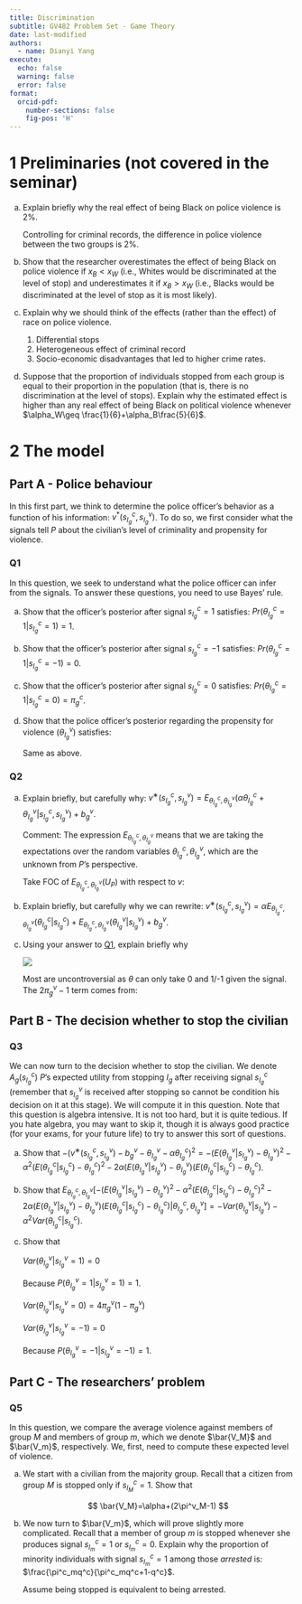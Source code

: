 ```yaml
---
title: Discrimination
subtitle: GV482 Problem Set - Game Theory
date: last-modified
authors:
  - name: Dianyi Yang
execute:
  echo: false
  warning: false
  error: false
format:
  orcid-pdf:
    number-sections: false
    fig-pos: 'H'
---
```


# 1 Preliminaries (not covered in the seminar)

(a) Explain briefly why the real effect of being Black on police violence is 2%.

    \color{blue}

    Controlling for criminal records, the difference in police violence between the two groups is 2%.

    \color{black}

(b) Show that the researcher overestimates the effect of being Black on police violence if $x_B < x_W$ (i.e., Whites would be discriminated at the level of stop) and underestimates it if $x_B > x_W$ (i.e., Blacks would be discriminated at the level of stop as it is most likely).

    \color{blue}

    ```{=tex}
    \begin{align*}
    \widehat{ATE}_{\text{Black}}&=4\%x_B+12\%(1-x_B)-2\%x_W-10\%(1-x_W) \\
    &=0.12-0.08x_B-0.1+0.08x_W \\
    &=0.02+0.08(x_W-x_B) \\
    \text{Bias}&=0.08(x_W-x_B) \\
    \end{align*}
    ```
    \color{black}

(c) Explain why we should think of the effects (rather than the effect) of race on police violence.

    \color{blue}

    1.  Differential stops
    2.  Heterogeneous effect of criminal record
    3.  Socio-economic disadvantages that led to higher crime rates.

    \color{black}

(d) Suppose that the proportion of individuals stopped from each group is equal to their proportion in the population (that is, there is no discrimination at the level of stops). Explain why the estimated effect is higher than any real effect of being Black on political violence whenever $\alpha_W\geq \frac{1}{6}+\alpha_B\frac{5}{6}$.

    \color{red}

    ```{=tex}
    \begin{align*}
    \text{Bias}&=\widehat{ATE}-ATE \\
    &=[7\%\alpha_B+12\%(1-\alpha_B)-4\%\alpha_W-10\%(1-\alpha_W)]+[(7\%-4\%)\frac{\alpha_W+\alpha_B}{2}-(12\%-10\%)(\frac{1-\alpha_W+1-\alpha_B}{2})] \\
    &=[12\%-5\%\alpha_B-10\%+6\%\alpha_W]-[\frac{3}{2}\%(\alpha_W+\alpha_B)-2\%+1\%(\alpha_W+\alpha_B)] \\
    &=3.5\%\alpha_W-7.5\%\alpha_B>0
    \end{align*}
    ```
    \color{red}

# 2 The model

## Part A - Police behaviour

In this first part, we think to determine the police officer’s behavior as a function of his information: $v^{*}(s^c_{I_g},s^v_{I_g})$. To do so, we first consider what the signals tell $P$ about the civilian’s level of criminality and propensity for violence.

### Q1 {#sec-q1}

In this question, we seek to understand what the police officer can infer from the signals. To answer these questions, you need to use Bayes’ rule.

(a) Show that the officer’s posterior after signal $s^c_{I_g} = 1$ satisfies: $Pr(θ^c_{I_g}=1|s^c_{I_g} = 1) = 1$.

    \color{blue}

    ```{=tex}
    \begin{align*}
    Pr(θ^c_{I_g}=1|s^c_{I_g} = 1)&=\frac{Pr(θ^c_{I_g}=1)Pr(s^c_{I_g} = 1|θ^c_{I_g}=1)}{Pr(θ^c_{I_g}=1)Pr(s^c_{I_g} = 1|θ^c_{I_g}=1)+Pr(θ^c_{I_g}=-1)Pr(s^c_{I_g} = 1|θ^c_{I_g}=-1)} \\
    &=\frac{\pi_g^c q^c}{\pi_g^c q^c+(1-\pi_g^c)\times0} \\
    &=1
    \end{align*}
    ```
    \color{black}

(b) Show that the officer’s posterior after signal $s^c_{I_g} = -1$ satisfies: $Pr(θ^c_{I_g}=1|s^c_{I_g} = -1) = 0$.

    \color{blue}

    ```{=tex}
    \begin{align*} 
    Pr(θ^c_{I_g}=1|s^c_{I_g} = -1)&=\frac{Pr(θ^c_{I_g}=1)Pr(s^c_{I_g} = -1|θ^c_{I_g}=1)}{Pr(θ^c_{I_g}=1)Pr(s^c_{I_g} = -1|θ^c_{I_g}=1)+Pr(θ^c_{I_g}=-1)Pr(s^c_{I_g} = -1|θ^c_{I_g}=-1)} \\ 
    &=\frac{\pi_g^c\times0}{\pi_g^c\times0+(1-\pi_g^c)\times q^c} \\ 
    &=0
    \end{align*}
    ```
    \color{black}

(c) Show that the officer’s posterior after signal $s^c_{I_g} = 0$ satisfies: $Pr(θ^c_{I_g}=1|s^c_{I_g} = 0) = \pi_g^c$.

    \color{blue}

    ```{=tex}
    \begin{align*}  
    Pr(θ^c_{I_g}=1|s^c_{I_g} = 0)&=\frac{Pr(θ^c_{I_g}=1)Pr(s^c_{I_g} = 0|θ^c_{I_g}=1)}{Pr(θ^c_{I_g}=1)Pr(s^c_{I_g} = 0|θ^c_{I_g}=1)+Pr(θ^c_{I_g}=-1)Pr(s^c_{I_g} = 0|θ^c_{I_g}=-1)} \\  
    &=\frac{\pi_g^c\times(1-q^c)}{\pi_g^c\times(1-q^c)+(1-\pi_g^c)\times (1-q^c)} \\  
    &=\frac{\pi^c_g}{\pi^c_g+(1-\pi^c_g)} \\
    &=\pi^c_g
    \end{align*}
    ```
    \color{black}

(d) Show that the police officer’s posterior regarding the propensity for violence ($θ^v_{I_g}$) satisfies:

    ```{=tex}
    \begin{align*}
    Pr(θ^v_{I_g} = 1|s^v_{I_g}= 1) &= 1 \\
    Pr(θ^v_{I_g} = 1|s^v_{I_g}= 0) &= \pi^v_g \\
    Pr(θ^v_{I_g} = 1|s^v_{I_g}= -1) &= 0
    \end{align*}
    ```
    \color{blue}

    Same as above.

    \color{black}

### Q2

(a) Explain briefly, but carefully why: $v^∗(s^c_{I_g},s^v_{I_g}) = E_{\theta^c_{I_g},\theta^v_{I_g}}(\alpha\theta^c_{I_g}+\theta^v_{I_g} |s^c_{I_g},s^v_{I_g}) + b^v_g$.

    Comment: The expression $E_{\theta^c_{I_g},\theta^v_{I_g}}$ means that we are taking the expectations over the random variables $\theta^c_{I_g},\theta^v_{I_g}$, which are the unknown from $P$’s perspective.

    \color{blue}

    Take FOC of $E_{\theta^c_{I_g},\theta^v_{I_g}}(U_P)$ with respect to $v$:

    ```{=tex}
    \begin{align*}
    E_{\theta^c_{I_g},\theta^v_{I_g}}[-2(v-(\alpha\theta^c_{I_g}+\theta^v_{I_g}+b^v_g))|s^c_{I_g},s^v_{I_g}]&=0 \\
    E_{\theta^c_{I_g},\theta^v_{I_g}}[v-(\alpha\theta^c_{I_g}+\theta^v_{I_g}+b^v_g)|s^c_{I_g},s^v_{I_g}]&=0 \\
    v^*&=E_{\theta^c_{I_g},\theta^v_{I_g}}(\alpha\theta^c_{I_g}+\theta^v_{I_g}+b^v_g|s^c_{I_g},s^v_{I_g}) \\
    v^*&=E_{\theta^c_{I_g},\theta^v_{I_g}}(\alpha\theta^c_{I_g}+\theta^v_{I_g}|s^c_{I_g},s^v_{I_g})+b^v_g
    \end{align*}
    ```
    \color{black}

(b) Explain briefly, but carefully why we can rewrite: $v^∗(s^c_{I_g},s^v_{I_g}) = \alpha E_{\theta^c_{I_g},\theta^v_{I_g}}(\theta^c_{I_g}|s^c_{I_g})+E_{\theta^c_{I_g},\theta^v_{I_g}}(\theta^v_{I_g} |s^v_{I_g}) + b^v_g$.

    \color{blue}

    ```{=tex}
    \begin{align*}
    v^*&=E_{\theta^c_{I_g},\theta^v_{I_g}}(\alpha\theta^c_{I_g}+\theta^v_{I_g}|s^c_{I_g},s^v_{I_g})+b^v_g \\
    &=\alpha E_{\theta^c_{I_g},\theta^v_{I_g}}(\theta^c_{I_g}|s^c_{I_g},s^v_{I_g})+E_{\theta^c_{I_g},\theta^v_{I_g}}(\theta^v_{I_g} |s^c_{I_g},s^v_{I_g}) + b^v_g \\
    &=\alpha E_{\theta^c_{I_g},\theta^v_{I_g}}(\theta^c_{I_g}|s^c_{I_g})+E_{\theta^c_{I_g},\theta^v_{I_g}}(\theta^v_{I_g} |s^v_{I_g}) + b^v_g \\
    &~\text{\textcolor{red}{independence of signals}}
    \end{align*}
    ```
    \color{black}

(c) Using your answer to [Q1](#sec-q1), explain briefly why

    ![](images/clipboard-2433206821.png)

    \color{blue}

    Most are uncontroversial as $\theta$ can only take 0 and 1/-1 given the signal. The $2\pi^v_g-1$ term comes from:

    ```{=tex}
    \begin{align*}
    E_{\theta^c_{I_g}}(\theta^c_{I_g}|s^c_{I_g}=0)&= 1Pr(\theta^c_{I_g}=1|s^c_{I_g}=0)+(-1)Pr(\theta^c_{I_g}=-1|s^c_{I_g}=0)\\
    &=\pi^c_g-(1-\pi^c_g) \\
    &=2\pi^c_g-1
    \end{align*}
    ```
    \color{black}

## Part B - The decision whether to stop the civilian

### Q3

We can now turn to the decision whether to stop the civilian. We denote $A_g(s^c_{I_g})$ $P$’s expected utility from stopping $I_g$ after receiving signal $s^c_{I_g}$ (remember that $s^v_{I_g}$ is received after stopping so cannot be condition his decision on it at this stage). We will compute it in this question. Note that this question is algebra intensive. It is not too hard, but it is quite tedious. If you hate algebra, you may want to skip it, though it is always good practice (for your exams, for your future life) to try to answer this sort of questions.

(a) Show that $−(v^∗(s^c_{I_g},s^v_{I_g}) − b^v_g − \theta^v_{I_g} − \alpha\theta^c_{I_g})^2 = −(E(\theta^v_{I_g} |s^v_{I_g} ) − \theta^v_{I_g})^2 − \alpha^2 (E(\theta^c_{I_g} |s^c_{I_g}) − \theta^c_{I_g})^2 − 2\alpha(E(\theta^v_{I_g}|s^v_{I_g}) − \theta^v_{I_g})(E(\theta^c_{I_g} |s^c_{I_g}) − \theta^c_{I_g})$.

    \color{blue}

    ```{=tex}
    \begin{align*}
    &−(v^∗(s^c_{I_g},s^v_{I_g}) − b^v_g − \theta^v_{I_g} − \alpha\theta^c_{I_g})^2 \\
    =&-((\alpha E(\theta^c_{I_g}|c^v_{I_g})+E(\theta^v_{I_g}|c^v_{I_g})+b^v_g)-b^v_g-\theta^v_{I_g}-\alpha\theta^c_{I_g})^2 \\
    =&-(\alpha(E(\theta^c_{I_g}|c^v_{I_g})-\theta^c_{I_g})+E(\theta^v_{I_g}|c^v_{I_g})-\theta^v_{I_g})^2 \\
    =&−(E(\theta^v_{I_g} |s^v_{I_g} ) − \theta^v_{I_g})^2 − \alpha^2 (E(\theta^c_{I_g} |s^c_{I_g}) − \theta^c_{I_g})^2 − 2\alpha(E(\theta^v_{I_g}|s^v_{I_g}) − \theta^v_{I_g})(E(\theta^c_{I_g} |s^c_{I_g}) − \theta^c_{I_g})
    \end{align*}
    ```
    \color{black}

(b) Show that $E_{\theta^c_{I_g},\theta^v_{I_g}}[−(E(\theta^v_{I_g} |s^v_{I_g} ) − \theta^v_{I_g})^2 − \alpha^2 (E(\theta^c_{I_g} |s^c_{I_g}) − \theta^c_{I_g})^2 − 2\alpha(E(\theta^v_{I_g}|s^v_{I_g}) − \theta^v_{I_g})(E(\theta^c_{I_g} |s^c_{I_g}) − \theta^c_{I_g})|\theta^c_{I_g},\theta^v_{I_g}]=-Var(\theta^v_{I_g} |s^v_{I_g})-\alpha^2 Var(\theta^c_{I_g} |s^c_{I_g})$.

    \color{blue}

    ```{=tex}
    \begin{align*}
    &E_{\theta^c_{I_g},\theta^v_{I_g}}[−(E(\theta^v_{I_g} |s^v_{I_g} ) − \theta^v_{I_g})^2 − \alpha^2 (E(\theta^c_{I_g} |s^c_{I_g}) − \theta^c_{I_g})^2 − 2\alpha(E(\theta^v_{I_g}|s^v_{I_g}) − \theta^v_{I_g})(E(\theta^c_{I_g} |s^c_{I_g}) − \theta^c_{I_g})|\theta^c_{I_g},\theta^v_{I_g}] \\
    =&-Var(\theta^v_{I_g}|s^v_{I_g})-\alpha^2 Var(\theta^c_{I_g}|s^c_{I_g})-2\alpha(0)(0) \\
    =&-Var(\theta^v_{I_g}|s^v_{I_g})-\alpha^2 Var(\theta^c_{I_g}|s^c_{I_g})
    \end{align*}
    ```
    \color{black}

(c) Show that

    $Var(\theta^v_{I_g}|s^v_{I_g}=1)=0$

    \color{blue}

    Because $P(\theta^v_{I_g}=1|s^v_{I_g}=1)=1$.

    \color{black}

    $Var(\theta^v_{I_g}|s^v_{I_g}=0)=4\pi^v_{g}(1-\pi^v_{g})$

    \color{blue}

    ```{=tex}
    \begin{align*}
    &Var(\theta^v_{I_g}|s^v_{I_g}=0) \\
    =&E[\theta^{v2}_{I_g}|s^v_{I_g}=0]-E[\theta^{v}_{I_g}|s^v_{I_g}=0]^2 \\
    =&[1Pr(\theta^{v2}=1_{I_g}|s^v_{I_g}=0)+1Pr(\theta^{v2}_{I_g}=1|s^v_{I_g}=0)] - (2\pi^v_g-1)^2 \\
    =&1-(4\pi^{v2}_g-4\pi^v_g+1) \\
    =&4\pi^v_g(\pi^v_g-1)
    \end{align*}
    ```
    \color{black}

    $Var(\theta^v_{I_g}|s^v_{I_g}=-1)=0$

    \color{blue}

    Because $P(\theta^v_{I_g}=-1|s^v_{I_g}=-1)=1$.

    \color{black}

## Part C - The researchers’ problem

### Q5

In this question, we compare the average violence against members of group $M$ and members of group $m$, which we denote $\bar{V_M}$ and $\bar{V_m}$, respectively. We, first, need to compute these expected level of violence.

(a) We start with a civilian from the majority group. Recall that a citizen from group $M$ is stopped only if $s^c_{I_M} = 1$. Show that

    $$
    \bar{V_M}=\alpha+(2\pi^v_M-1)
    $$

    \color{blue}

    ```{=tex}
    \begin{align*}
    \bar{V_M}&=Pr(s^v_M=1)(\alpha+1+b^v_M)+Pr(s^v_M=0)(\alpha+2\pi^v_M-1+b^v_g)+Pr(s^v_M=-1)(\alpha-1+b^v_g) \\
    &=\pi^v_M q^v(\alpha+1+b^v_M)+(\pi^v_M(1-q^v)+(1-\pi^v_M)(1-q^v))(\alpha+2\pi^v_M-1+b^v_M)+(1-\pi^v_M)q^v(\alpha-1+b^v_g) \\
    &=\pi^v_M q^v(\alpha+1+b^v_M)+(1-q^v)(\alpha+2\pi^v_M-1+b^v_M)+(1-\pi^v_M)q^v(\alpha-1+b^v_M) \\
    &=\alpha+\pi^v_M q^v+(1-q^v)(2\pi^v_M-1)-(1-\pi^v_M)q^v+b^v_M \\
    &=\alpha+\pi^v_M q^v+2\pi^v_M-1-2\pi^v_Mq^v+q^v-q^v+\pi^v_Mq^v+b^v_M \\
    &=\alpha+2\pi^v_M-1+b^v_M \\
    &=\alpha+2\pi^v_M-1
    \end{align*}
    ```
    \color{black}

(b) We now turn to $\bar{V_m}$, which will prove slightly more complicated. Recall that a member of group $m$ is stopped whenever she produces signal $s^c_{I_m} = 1$ or $s^c_{I_m} = 0$. Explain why the proportion of minority individuals with signal $s^c_{I_m} = 1$ among those *arrested* is: $\frac{\pi^c_mq^c}{\pi^c_mq^c+1-q^c}$.

    \color{blue}

    Assume being stopped is equivalent to being arrested.

    \begin{align*}
    \text{prop}&=\frac{P(s^c_m=1)}{P(s^c_m=1)+P(s^c_m=0)} \\
    &=\frac{\pi^c_mq^c}{\pi^c_mq^c+\pi^c_m(1-q^c)+(1-\pi^c_m)(1-q^c)} \\
    &=\frac{\pi^c_mq^c}{\pi^c_mq^c+(1-q^c)} 
    \end{align*}

    \color{black}
